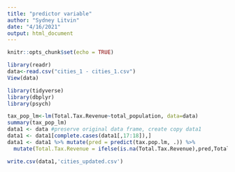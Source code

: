 ```yaml
---
title: "predictor variable"
author: "Sydney Litvin"
date: "4/16/2021"
output: html_document
---
```


```r
knitr::opts_chunk$set(echo = TRUE)
```

```r
library(readr)
data<-read.csv("cities_1 - cities_1.csv")
View(data)
```

```r
library(tidyverse)
library(dbplyr)
library(psych)
```


```r
tax_pop_lm<-lm(Total.Tax.Revenue~total_population, data=data)
summary(tax_pop_lm)
data1 <- data #preserve original data frame, create copy data1
data1 <- data1[complete.cases(data1[,17:18]),]
data1 <- data1 %>% mutate(pred = predict(tax.pop.lm, .)) %>% 
  mutate(Total.Tax.Revenue = ifelse(is.na(Total.Tax.Revenue),pred,Total.Tax.Revenue)) 
```

```r
write.csv(data1,'cities_updated.csv')
```

```r

```


